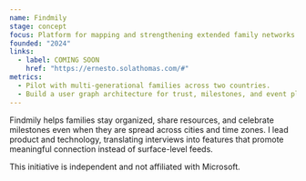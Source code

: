 ```yaml
---
name: Findmily
stage: concept
focus: Platform for mapping and strengthening extended family networks through intentional connection.
founded: "2024"
links:
  - label: COMING SOON
    href: "https://ernesto.solathomas.com/#"
metrics:
  - Pilot with multi-generational families across two countries.
  - Build a user graph architecture for trust, milestones, and event planning.
---
```

Findmily helps families stay organized, share resources, and celebrate milestones even when they are spread across cities and time zones. I lead product and technology, translating interviews into features that promote meaningful connection instead of surface-level feeds.

This initiative is independent and not affiliated with Microsoft.
